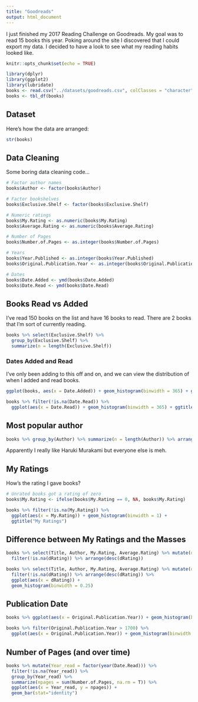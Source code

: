 ```yaml
---
title: "Goodreads"
output: html_document
---
```


I just finished my 2017 Reading Challenge on Goodreads. My goal was to read 15 books this year. Poking around the site I discovered that I could export my data. I decided to have a look to see what my reading habits looked like.

```r
knitr::opts_chunk$set(echo = TRUE)
```

```r
library(dplyr)
library(ggplot2)
library(lubridate)
books <- read.csv("../datasets/goodreads.csv", colClasses = "character")
books <- tbl_df(books)
```

## Dataset
Here's how the data are arranged:

```r
str(books)
```

## Data Cleaning
Some boring data cleaning code...

```r
# Factor author names
books$Author <- factor(books$Author)

# Factor bookshelves
books$Exclusive.Shelf <- factor(books$Exclusive.Shelf)

# Numeric ratings
books$My.Rating <- as.numeric(books$My.Rating)
books$Average.Rating <- as.numeric(books$Average.Rating)

# Number of Pages
books$Number.of.Pages <- as.integer(books$Number.of.Pages)

# Years
books$Year.Published <- as.integer(books$Year.Published)
books$Original.Publication.Year <- as.integer(books$Original.Publication.Year)

# Dates
books$Date.Added <- ymd(books$Date.Added)
books$Date.Read <- ymd(books$Date.Read)
```

## Books Read vs Added
I've read 150 books on the list and have 16 books to read. There are 2 books that I'm sort of currently reading.

```r
books %>% select(Exclusive.Shelf) %>% 
  group_by(Exclusive.Shelf) %>% 
  summarize(n = length(Exclusive.Shelf))
```


### Dates Added and Read
I've only been adding to this off and on, and we can view the distribution of when I added and read books.

```r
ggplot(books, aes(x = Date.Added)) + geom_histogram(binwidth = 365) + ggtitle("Date Book Added")
```

```r
books %>% filter(!is.na(Date.Read)) %>% 
  ggplot(aes(x = Date.Read)) + geom_histogram(binwidth = 365) + ggtitle("Date Book Read")
```

## Most popular author

```r
books %>% group_by(Author) %>% summarize(n = length(Author)) %>% arrange(desc(n))
```

Apparently I really like Haruki Murakami but everyone else is meh.

## My Ratings

How's the rating I gave books?

```r
# Unrated books got a rating of zero
books$My.Rating <- ifelse(books$My.Rating == 0, NA, books$My.Rating)

books %>% filter(!is.na(My.Rating)) %>%
  ggplot(aes(x = My.Rating)) + geom_histogram(binwidth = 1) +
  ggtitle("My Ratings")
```

## Difference between My Ratings and the Masses

```r
books %>% select(Title, Author, My.Rating, Average.Rating) %>% mutate(dRating = My.Rating - Average.Rating) %>% 
  filter(!is.na(dRating)) %>% arrange(desc(dRating)) 

books %>% select(Title, Author, My.Rating, Average.Rating) %>% mutate(dRating = My.Rating - Average.Rating) %>% 
  filter(!is.na(dRating)) %>% arrange(desc(dRating)) %>%
  ggplot(aes(x = dRating)) +
  geom_histogram(binwidth = 0.25)
```


## Publication Date

```r
books %>% ggplot(aes(x = Original.Publication.Year)) + geom_histogram(binwidth = 5)
```

```r
books %>% filter(Original.Publication.Year > 1700) %>%
  ggplot(aes(x = Original.Publication.Year)) + geom_histogram(binwidth = 2)
```

## Number of Pages (and over time)

```r
books %>% mutate(Year_read = factor(year(Date.Read))) %>%
  filter(!is.na(Year_read)) %>%
  group_by(Year_read) %>% 
  summarize(npages = sum(Number.of.Pages, na.rm = T)) %>%
  ggplot(aes(x = Year_read, y = npages)) +
  geom_bar(stat="identity")
```
